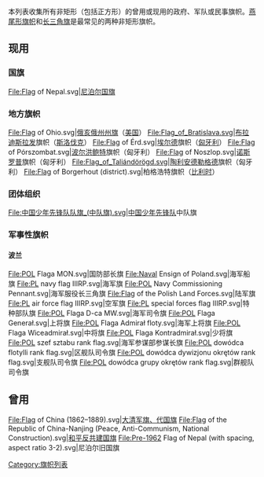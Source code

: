 {{Multiple issues|
{{Unreferenced|time=2020-07-26T07:13:53+00:00}}
{{Orphan|time=2020-07-26T07:13:53+00:00}}
}}
{{未完成列表}}
本列表收集所有非矩形（包括正方形）的曾用或现用的政府、军队或民事旗帜。[[燕尾形_(旗帜学)|燕尾形旗帜]]和[[海上用旗#三角旗|长三角旗]]是最常见的两种非矩形旗帜。

== 现用 ==

=== 国旗 ===
<gallery>
File:Flag of Nepal.svg|[[尼泊尔国旗|尼泊尔国旗]]
</gallery>

=== 地方旗帜 ===
<gallery>
File:Flag of Ohio.svg|[[俄亥俄州州旗|俄亥俄州州旗]]（[[美国|美国]]）
File:Flag_of_Bratislava.svg|[[布拉迪斯拉发|布拉迪斯拉发]]旗帜（[[斯洛伐克|斯洛伐克]]）
File:Flag of Érd.svg|[[埃尔德|埃尔德]]旗帜（[[匈牙利|匈牙利]]）
File:Flag of Pórszombat.svg|[[波尔洪鲍特|波尔洪鲍特]]旗帜（匈牙利）
File:Flag of Noszlop.svg|[[诺斯罗普_(匈牙利)|诺斯罗普]]旗帜（匈牙利）
File:Flag_of_Taliándörögd.svg|[[陶利安德勒格德|陶利安德勒格德]]旗帜（匈牙利）
File:Flag of Borgerhout (district).svg|柏格浩特旗帜（[[比利时|比利时]]）
</gallery>

===团体组织===
<gallery>
File:中国少年先锋队队旗_(中队旗).svg|[[中国少年先锋队|中国少年先锋队]]中队旗
</gallery>


=== 军事性旗帜 ===

==== 波兰 ====
<gallery>
File:POL Flaga MON.svg|国防部长旗
File:Naval Ensign of Poland.svg|海军船旗
File:PL navy flag IIIRP.svg|海军旗
File:POL Navy Commissioning Pennant.svg|海军服役长三角旗
File:Flag of the Polish Land Forces.svg|陆军旗
File:PL air force flag IIIRP.svg|空军旗
File:PL special forces flag IIIRP.svg|特种部队旗
File:POL Flaga D-ca MW.svg|海军司令旗
File:POL Flaga Generał.svg|上将旗
File:POL Flaga Admirał floty.svg|海军上将旗
File:POL Flaga Wiceadmirał.svg|中将旗
File:POL Flaga Kontradmirał.svg|少将旗
File:POL szef sztabu rank flag.svg|海军参谋部参谋长旗
File:POL dowódca flotylli rank flag.svg|区舰队司令旗
File:POL dowódca dywizjonu okrętów rank flag.svg|支舰队司令旗
File:POL dowódca grupy okrętów rank flag.svg|群舰队司令旗
</gallery>

== 曾用 ==
<gallery>
<!-- 檔案不存在 缺少图片|明朝民船旗（民间通用，非官方） -->
File:Flag of China (1862–1889).svg|[[黃龍旗|大清军旗、代国旗]]
File:Flag of the Republic of China-Nanjing (Peace, Anti-Communism, National Construction).svg|[[汪精卫政权国旗|和平反共建国旗]]
File:Pre-1962 Flag of Nepal (with spacing, aspect ratio 3-2).svg|尼泊尔旧国旗
</gallery>
[[Category:旗帜列表|Category:旗帜列表]]